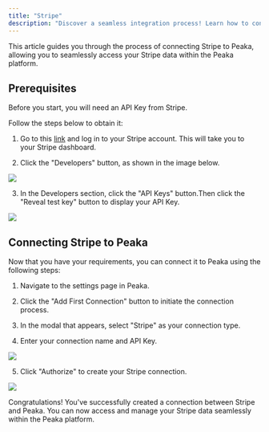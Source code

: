 ```yaml
---
title: "Stripe"
description: "Discover a seamless integration process! Learn how to connect Stripe to Peaka effortlessly for streamlined transactions."
---
```


This article guides you through the process of connecting Stripe to Peaka, allowing you to seamlessly access your Stripe data within the Peaka platform.

## Prerequisites

Before you start, you will need an API Key from Stripe.

Follow the steps below to obtain it:

1. Go to this [link](https://stripe.com/) and log in to your Stripe account. This will take you to your Stripe dashboard.

2. Click the "Developers" button, as shown in the image below.

<img src="https://cdn.peaka.com/integrations/stripe-1.png" />

3. In the Developers section, click the "API Keys" button.Then click the "Reveal test key" button to display your API Key.

<img src="https://cdn.peaka.com/integrations/stripe-2.png" />

## Connecting Stripe to Peaka

Now that you have your requirements, you can connect it to Peaka using the following steps:

1. Navigate to the settings page in Peaka.

2. Click the "Add First Connection" button to initiate the connection process.

3. In the modal that appears, select "Stripe" as your connection type.

4. Enter your connection name and API Key.

<img src="https://cdn.peaka.com/integrations/stripe-3.png" />

5. Click "Authorize" to create your Stripe connection.

<img src="https://cdn.peaka.com/integrations/stripe-4.png" />

Congratulations! You've successfully created a connection between Stripe and Peaka. You can now access and manage your Stripe data seamlessly within the Peaka platform.
